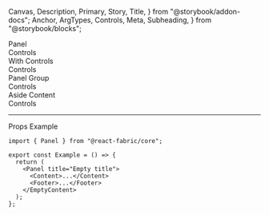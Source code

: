   Canvas,
  Description,
  Primary,
  Story,
  Title,
} from "@storybook/addon-docs";
  Anchor,
  ArgTypes,
  Controls,
  Meta,
  Subheading,
} from "@storybook/blocks";

<Meta of={PanelStories} />

<Title>Panel</Title>

<Anchor storyId="panel">
  <div className="hidden-anchor">
    <Subheading>Panel</Subheading>
  </div>
</Anchor>

<Description of={Panel} />

<Primary />

<Collapsable className="control-panel">
  <div>Controls</div>
  <Controls of={PanelStories._Panel} />
</Collapsable>

<Anchor storyId="controls">
  <Subheading>With Controls</Subheading>
</Anchor>
<Description of={PanelStories.PanelControls} />
<Canvas withToolbar of={PanelStories.PanelControls} />
<Collapsable className="control-panel">
  <div>Controls</div>
  <Controls of={PanelStories.PanelControls} />
</Collapsable>

<Anchor storyId="panelgroup">
  <Subheading>Panel Group</Subheading>
</Anchor>
<Description of={PanelGroupStories._PanelGroup} />
<Canvas withToolbar of={PanelGroupStories._PanelGroup} />
<Collapsable className="control-panel">
  <div>Controls</div>
  <Controls of={PanelGroupStories._PanelGroup} />
</Collapsable>

<Anchor storyId="asidecontent">
  <Subheading>Aside Content</Subheading>
</Anchor>
<Description of={PanelGroupStories.AsideContent} />
<Canvas withToolbar of={PanelGroupStories.AsideContent} />
<Collapsable className="control-panel">
  <div>Controls</div>
  <Controls of={PanelGroupStories.AsideContent} />
</Collapsable>

<hr />

<Anchor storyId="props">
  <Subheading>Props</Subheading>
</Anchor>

<ArgTypes sort="requiredFirst" />

<Anchor storyId="sample">
  <Subheading>Example</Subheading>
</Anchor>

```tsx
import { Panel } from "@react-fabric/core";

export const Example = () => {
  return (
    <Panel title="Empty title">
      <Content>...</Content>
      <Footer>...</Footer>
    </EmptyContent>
  );
};
```
